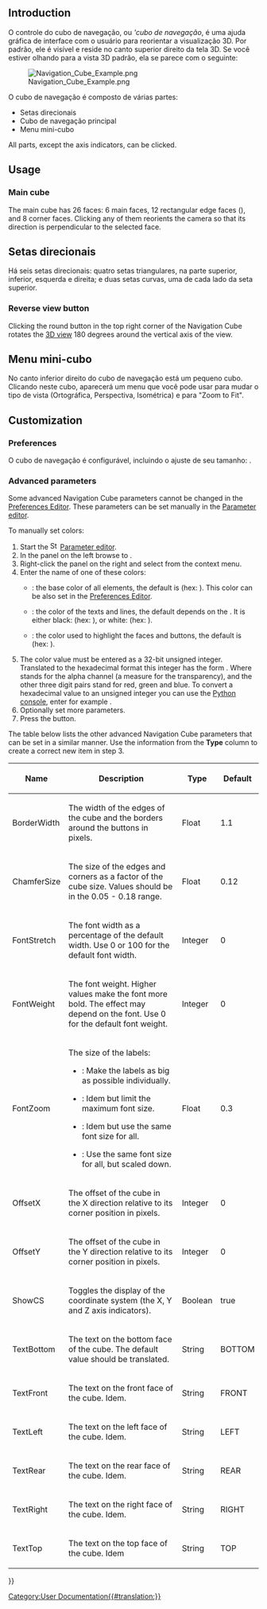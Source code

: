 <languages/>

{{Docnav
|[[Selection_methods/pt-br|Métodos de seleção]]
|[[Document_structure/pt-br|Estrutura do documento]]
}}

{{TOCright}}

== Introduction ==

<div class="mw-translate-fuzzy">
O controle do cubo de navegação, ou '''cubo de navegação'', é uma ajuda gráfica de interface com o usuário para reorientar a visualização 3D.
Por padrão, ele é visível e reside no canto superior direito da tela 3D.
Se você estiver olhando para a vista 3D padrão, ela se parece com o seguinte:
</div>

[[File:Navigation_Cube_Example.png]]

<div class="mw-translate-fuzzy">
O cubo de navegação é composto de várias partes:
*Setas direcionais
*Cubo de navegação principal
*Menu mini-cubo
</div> 

All parts, except the axis indicators, can be clicked.

== Usage ==

=== Main cube ===

The main cube has 26 faces: 6 main faces, 12 rectangular edge faces ({{Version|0.20}}), and 8 corner faces. Clicking any of them reorients the camera so that its direction is perpendicular to the selected face.

<span id="Directional_arrows"></span>
<div class="mw-translate-fuzzy">
== Setas direcionais ==
</div> 

<div class="mw-translate-fuzzy">
Há seis setas direcionais: quatro setas triangulares, na parte superior, inferior, esquerda e direita; e duas setas curvas, uma de cada lado da seta superior.
</div>

=== Reverse view button ===

Clicking the round button in the top right corner of the Navigation Cube rotates the [[3D_view|3D view]] 180 degrees around the vertical axis of the view.

<span id="Mini-cube_menu"></span>
<div class="mw-translate-fuzzy">
== Menu mini-cubo ==
</div>

<div class="mw-translate-fuzzy">
No canto inferior direito do cubo de navegação está um pequeno cubo. Clicando neste cubo, aparecerá um menu que você pode usar para mudar o tipo de vista (Ortográfica, Perspectiva, Isométrica) e para "Zoom to Fit".
</div>

== Customization ==

=== Preferences ===

<div class="mw-translate-fuzzy">
O cubo de navegação é configurável, incluindo o ajuste de seu tamanho: {{MenuCommand|Editar → Preferências... → Tela → Navegação → Cubo de Navegação }} {{Version|0.19}}.
</div>

=== Advanced parameters ===

Some advanced Navigation Cube parameters cannot be changed in the [[Preferences_Editor#Navigation|Preferences Editor]]. These parameters can be set manually in the [[Std_DlgParameter|Parameter editor]].

To manually set colors:

# Start the [[Image:Std_DlgParameter.svg|16px]] [[Std_DlgParameter|Parameter editor]].
# In the panel on the left browse to {{MenuCommand|BaseApp → Preferences → NaviCube}}.
# Right-click the panel on the right and select {{MenuCommand|New unsigned item}} from the context menu.
# Enter the name of one of these colors:
#* {{MenuCommand|BaseColor}}: the base color of all elements, the default is {{Value|3806916544}} (hex: {{Value|e2e8efc0}}). This color can be also set in the [[Preferences_Editor#Navigation|Preferences Editor]]. {{Version|0.21}}
#* {{MenuCommand|EmphaseColor}}: the color of the texts and lines, the default depends on the {{MenuCommand|BaseColor}}. It is either black: {{Value|255}} (hex: {{Value|000000ff}}), or white: {{Value|4294967295}} (hex: {{Value|ffffffff}}). {{Version|0.21}}
#* {{MenuCommand|HiliteColor}}: the color used to highlight the faces and buttons, the default is {{Value|2867003391}} (hex: {{Value|aae2ffff}}).
# The color value must be entered as a 32-bit unsigned integer. Translated to the hexadecimal format this integer has the form {{Value|RRGGBBAA}}. Where {{Value|AA}} stands for the alpha channel (a measure for the transparency), and the other three digit pairs stand for red, green and blue. To convert a hexadecimal value to an unsigned integer you can use the [[Python_console|Python console]], enter for example {{Incode|int("323232ff", 16)}}.
# Optionally set more parameters.
# Press the {{Button|Close}} button.

The table below lists the other advanced Navigation Cube parameters that can be set in a similar manner. Use the information from the '''Type''' column to create a correct new item in step 3.

{| class="wikitable"
|-
! Name
! Description
! Type
! Default

|-
| BorderWidth
| The width of the edges of the cube and the borders around the buttons in pixels.
| Float
| 1.1

|-
| ChamferSize
| The size of the edges and corners as a factor of the cube size. Values should be in the 0.05 - 0.18 range.

{{Version|0.21}}
| Float
| 0.12

|-
| FontStretch
| The font width as a percentage of the default width. Use 0 or 100 for the default font width.
| Integer
| 0

|-
| FontWeight
| The font weight. Higher values make the font more bold. The effect may depend on the font. Use 0 for the default font weight.
| Integer
| 0

|-
| FontZoom
| The size of the labels:
* {{Value|FontZoom &#61; 1.0}}: Make the labels as big as possible individually.
* {{Value|0.0 < FontZoom < 1.0}}: Idem but limit the maximum font size.
* {{Value|FontZoom &#61; 0.0}}: Idem but use the same font size for all.
* {{Value|FontZoom < 0.0}}: Use the same font size for all, but scaled down.

{{Version|0.21}}
| Float
| 0.3

|-
| OffsetX
| The offset of the cube in the X direction relative to its corner position in pixels.
| Integer
| 0

|-
| OffsetY
| The offset of the cube in the Y direction relative to its corner position in pixels.
| Integer
| 0

|-
| ShowCS
| Toggles the display of the coordinate system (the X, Y and Z axis indicators).
| Boolean
| true

|-
| TextBottom
| The text on the bottom face of the cube. The default value should be translated.
| String
| BOTTOM

|-
| TextFront
| The text on the front face of the cube. Idem.
| String
| FRONT

|-
| TextLeft
| The text on the left face of the cube. Idem.
| String
| LEFT

|-
| TextRear
| The text on the rear face of the cube. Idem.
| String
| REAR

|-
| TextRight
| The text on the right face of the cube. Idem.
| String
| RIGHT

|-
| TextTop
| The text on the top face of the cube. Idem
| String
| TOP

|}


{{Docnav
|[[Selection_methods/pt-br|Métodos de seleção]]
|[[Document_structure/pt-br|Estrutura do documento]]
}}

{{Userdocnavi{{#translation:}}}}
[[Category:User Documentation{{#translation:}}]]